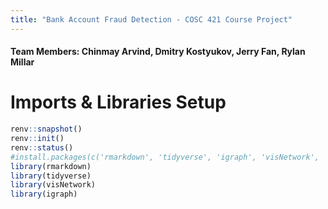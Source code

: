 ```yaml
---
title: "Bank Account Fraud Detection - COSC 421 Course Project"
---
```


#### Team Members: Chinmay Arvind, Dmitry Kostyukov, Jerry Fan, Rylan Millar

# Imports & Libraries Setup

```r
renv::snapshot()
renv::init()
renv::status()
#install.packages(c('rmarkdown', 'tidyverse', 'igraph', 'visNetwork', 'igraph'))
library(rmarkdown)
library(tidyverse)
library(visNetwork)
library(igraph)
```
